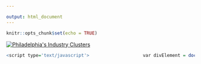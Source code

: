 ```yaml
---

output: html_document
---
```


```r
knitr::opts_chunk$set(echo = TRUE)
```

<div class='tableauPlaceholder' id='viz1683905918932' style='position: relative'><noscript><a href='#'><img alt='Philadelphia&#39;s Industry Clusters ' src='https:&#47;&#47;public.tableau.com&#47;static&#47;images&#47;In&#47;IndustryClustersDashboard&#47;PhiladelphiasIndustryClusters&#47;1_rss.png' style='border: none' /></a></noscript><object class='tableauViz'  style='display:none;'><param name='host_url' value='https%3A%2F%2Fpublic.tableau.com%2F' /> <param name='embed_code_version' value='3' /> <param name='site_root' value='' /><param name='name' value='IndustryClustersDashboard&#47;PhiladelphiasIndustryClusters' /><param name='tabs' value='no' /><param name='toolbar' value='yes' /><param name='static_image' value='https:&#47;&#47;public.tableau.com&#47;static&#47;images&#47;In&#47;IndustryClustersDashboard&#47;PhiladelphiasIndustryClusters&#47;1.png' /> <param name='animate_transition' value='yes' /><param name='display_static_image' value='yes' /><param name='display_spinner' value='yes' /><param name='display_overlay' value='yes' /><param name='display_count' value='yes' /><param name='language' value='en-US' /></object></div>   

```R
<script type='text/javascript'>                    var divElement = document.getElementById('viz1683905918932');                    var vizElement = divElement.getElementsByTagName('object')[0];                    if ( divElement.offsetWidth > 800 ) { vizElement.style.width='1209px';vizElement.style.height='2027px';} else if ( divElement.offsetWidth > 500 ) { vizElement.style.width='1209px';vizElement.style.height='2027px';} else { vizElement.style.width='100%';vizElement.style.height='3227px';}                     var scriptElement = document.createElement('script');                    scriptElement.src = 'https://public.tableau.com/javascripts/api/viz_v1.js';                    vizElement.parentNode.insertBefore(scriptElement, vizElement);                </script>

```